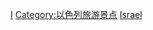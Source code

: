 {{Catnav|頁面分類|地理|国家|亚洲国家|以色列}}
{{Commonscat|World Heritage Sites in Israel}}

[[Category:欧洲和北美地区世界遗产|I]]
[[Category:以色列旅游景点|Category:以色列旅游景点]]
[[Category:各國世界遺產|Israel]]